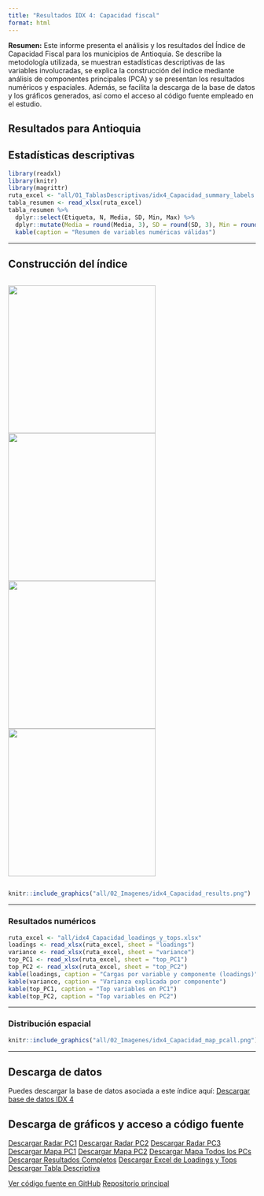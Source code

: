 ```yaml
---
title: "Resultados IDX 4: Capacidad fiscal"
format: html
---
```


**Resumen:**
Este informe presenta el análisis y los resultados del Índice de Capacidad Fiscal para los municipios de Antioquia. Se describe la metodología utilizada, se muestran estadísticas descriptivas de las variables involucradas, se explica la construcción del índice mediante análisis de componentes principales (PCA) y se presentan los resultados numéricos y espaciales. Además, se facilita la descarga de la base de datos y los gráficos generados, así como el acceso al código fuente empleado en el estudio.

## Resultados para Antioquia



## Estadísticas descriptivas

```r
library(readxl)
library(knitr)
library(magrittr)
ruta_excel <- "all/01_TablasDescriptivas/idx4_Capacidad_summary_labels.xlsx"
tabla_resumen <- read_xlsx(ruta_excel)
tabla_resumen %>%
  dplyr::select(Etiqueta, N, Media, SD, Min, Max) %>%
  dplyr::mutate(Media = round(Media, 3), SD = round(SD, 3), Min = round(Min, 3), Max = round(Max, 3)) %>%
  kable(caption = "Resumen de variables numéricas válidas")
```

---

## Construcción del índice

<div style="display: flex; gap: 10px; justify-content: center; align-items: center;">
  <img src="all/idx4_Capacidad_radar_PC1.png" width="300px" />
  <img src="all/idx4_Capacidad_radar_PC2.png" width="300px" />
  <img src="all/idx4_Capacidad_radar_PC3.png" width="300px" />
  <img src="all/idx4_Capacidad_radar_PC4.png" width="300px" />
</div>

```r
knitr::include_graphics("all/02_Imagenes/idx4_Capacidad_results.png")
```

---

### Resultados numéricos

```r
ruta_excel <- "all/idx4_Capacidad_loadings_y_tops.xlsx"
loadings <- read_xlsx(ruta_excel, sheet = "loadings")
variance <- read_xlsx(ruta_excel, sheet = "variance")
top_PC1 <- read_xlsx(ruta_excel, sheet = "top_PC1")
top_PC2 <- read_xlsx(ruta_excel, sheet = "top_PC2")
kable(loadings, caption = "Cargas por variable y componente (loadings)")
kable(variance, caption = "Varianza explicada por componente")
kable(top_PC1, caption = "Top variables en PC1")
kable(top_PC2, caption = "Top variables en PC2")
```

---

### Distribución espacial

```r
knitr::include_graphics("all/02_Imagenes/idx4_Capacidad_map_pcall.png")
```

---

## Descarga de datos

Puedes descargar la base de datos asociada a este índice aquí:
[Descargar base de datos IDX 4](/03_DS/idx4_Capacidad.xlsx)

## Descarga de gráficos y acceso a código fuente

<div class="btn-group" role="group">
  <a href="all/idx4_Capacidad_radar_PC1.png" class="btn btn-primary" download>Descargar Radar PC1</a>
  <a href="all/idx4_Capacidad_radar_PC2.png" class="btn btn-primary" download>Descargar Radar PC2</a>
  <a href="all/idx4_Capacidad_radar_PC3.png" class="btn btn-primary" download>Descargar Radar PC3</a>
  <a href="all/02_Imagenes/idx4_Capacidad_map_pc1.png" class="btn btn-info" download>Descargar Mapa PC1</a>
  <a href="all/02_Imagenes/idx4_Capacidad_map_pc2.png" class="btn btn-info" download>Descargar Mapa PC2</a>
  <a href="all/02_Imagenes/idx4_Capacidad_map_pcall.png" class="btn btn-info" download>Descargar Mapa Todos los PCs</a>
  <a href="all/02_Imagenes/idx4_Capacidad_results.png" class="btn btn-success" download>Descargar Resultados Completos</a>
  <a href="all/idx4_Capacidad_loadings_y_tops.xlsx" class="btn btn-warning" download>Descargar Excel de Loadings y Tops</a>
  <a href="all/01_TablasDescriptivas/idx4_Capacidad_summary_labels.xlsx" class="btn btn-warning" download>Descargar Tabla Descriptiva</a>
</div>

<div class="btn-group" role="group">
  <a href="https://github.com/jcmunozmora/pulso_antioquia/tree/main/02_Code/AUX_Functions.R" class="btn btn-dark" target="_blank">Ver código fuente en GitHub</a>
  <a href="https://github.com/jcmunozmora/pulso_antioquia" class="btn btn-dark" target="_blank">Repositorio principal</a>
</div>
